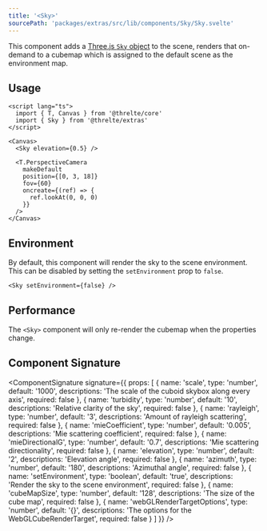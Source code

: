 ```yaml
---
title: '<Sky>'
sourcePath: 'packages/extras/src/lib/components/Sky/Sky.svelte'
---
```


This component adds a [Three.js `Sky` object](https://github.com/mrdoob/three.js/blob/dev/examples/jsm/objects/Sky.js) to the scene, renders that on-demand to a cubemap which is assigned to the default scene as the environment map.

<Example
  path="extras/sky"
  showFile="App.svelte"
/>

## Usage

```svelte
<script lang="ts">
  import { T, Canvas } from '@threlte/core'
  import { Sky } from '@threlte/extras'
</script>

<Canvas>
  <Sky elevation={0.5} />

  <T.PerspectiveCamera
    makeDefault
    position={[0, 3, 18]}
    fov={60}
    oncreate={(ref) => {
      ref.lookAt(0, 0, 0)
    }}
  />
</Canvas>
```

## Environment

By default, this component will render the sky to the scene environment. This can be disabled by setting the `setEnvironment` prop to `false`.

```svelte
<Sky setEnvironment={false} />
```

## Performance

The `<Sky>` component will only re-render the cubemap when the properties change.

## Component Signature

<ComponentSignature
  signature={{
    props: [
      {
        name: 'scale',
        type: 'number',
        default: '1000',
        descriptions: 'The scale of the cuboid skybox along every axis',
        required: false
      },
      {
        name: 'turbidity',
        type: 'number',
        default: '10',
        descriptions: 'Relative clarity of the sky',
        required: false
      },
      {
        name: 'rayleigh',
        type: 'number',
        default: '3',
        descriptions: 'Amount of rayleigh scattering',
        required: false
      },
      {
        name: 'mieCoefficient',
        type: 'number',
        default: '0.005',
        descriptions: 'Mie scattering coefficient',
        required: false
      },
      {
        name: 'mieDirectionalG',
        type: 'number',
        default: '0.7',
        descriptions: 'Mie scattering directionality',
        required: false
      },
      {
        name: 'elevation',
        type: 'number',
        default: '2',
        descriptions: 'Elevation angle',
        required: false
      },
      {
        name: 'azimuth',
        type: 'number',
        default: '180',
        descriptions: 'Azimuthal angle',
        required: false
      },
      {
        name: 'setEnvironment',
        type: 'boolean',
        default: 'true',
        descriptions: 'Render the sky to the scene environment',
        required: false
      },
      {
        name: 'cubeMapSize',
        type: 'number',
        default: '128',
        descriptions: 'The size of the cube map',
        required: false
      },
      {
        name: 'webGLRenderTargetOptions',
        type: 'number',
        default: '{}',
        descriptions: 'The options for the WebGLCubeRenderTarget',
        required: false
      }
    ]
  }}
/>
